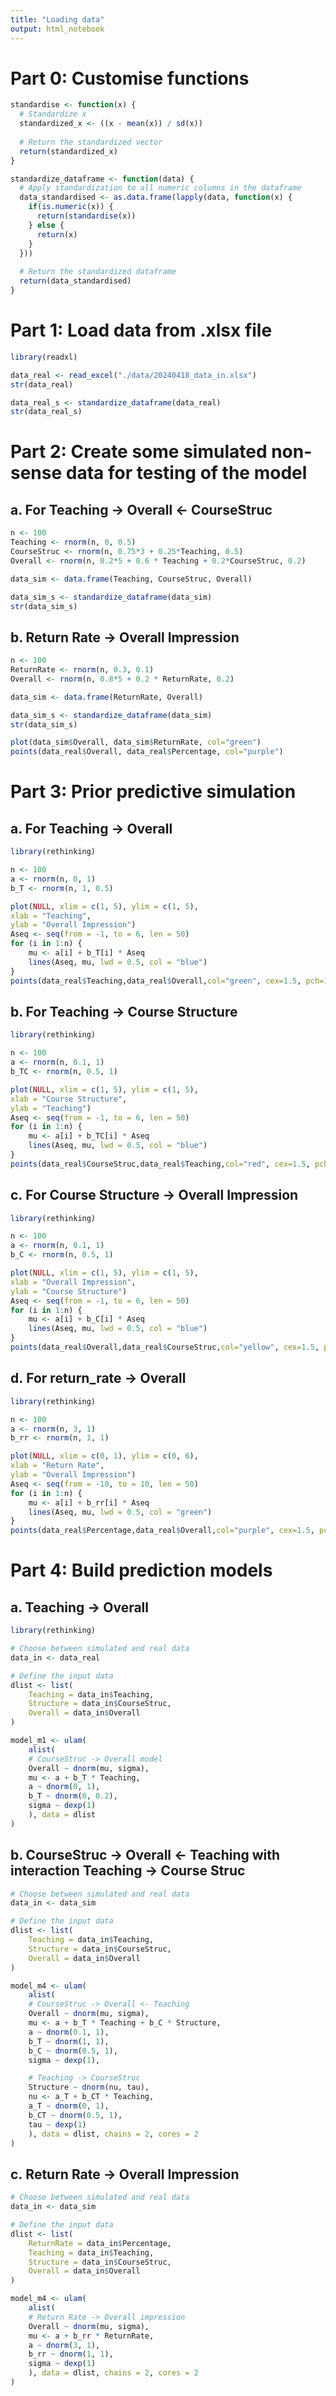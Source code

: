 ```yaml
---
title: "Loading data"
output: html_notebook
---
```


# Part 0: Customise functions
```r
standardise <- function(x) {
  # Standardize x
  standardized_x <- ((x - mean(x)) / sd(x))
  
  # Return the standardized vector
  return(standardized_x)
}

standardize_dataframe <- function(data) {
  # Apply standardization to all numeric columns in the dataframe
  data_standardised <- as.data.frame(lapply(data, function(x) {
    if(is.numeric(x)) {
      return(standardise(x))
    } else {
      return(x)
    }
  }))
  
  # Return the standardized dataframe
  return(data_standardised)
}

```

# Part 1: Load data from .xlsx file
```r
library(readxl)

data_real <- read_excel("./data/20240418_data_in.xlsx")
str(data_real)

data_real_s <- standardize_dataframe(data_real)
str(data_real_s)
```

# Part 2: Create some simulated non-sense data for testing of the model

## a. For Teaching -> Overall <- CourseStruc
```r
n <- 100
Teaching <- rnorm(n, 0, 0.5)
CourseStruc <- rnorm(n, 0.75*3 + 0.25*Teaching, 0.5)
Overall <- rnorm(n, 0.2*5 + 0.6 * Teaching + 0.2*CourseStruc, 0.2)

data_sim <- data.frame(Teaching, CourseStruc, Overall)

data_sim_s <- standardize_dataframe(data_sim)
str(data_sim_s)

```

## b. Return Rate -> Overall Impression
```r
n <- 100
ReturnRate <- rnorm(n, 0.3, 0.1)
Overall <- rnorm(n, 0.8*5 + 0.2 * ReturnRate, 0.2)

data_sim <- data.frame(ReturnRate, Overall)

data_sim_s <- standardize_dataframe(data_sim)
str(data_sim_s)

plot(data_sim$Overall, data_sim$ReturnRate, col="green")
points(data_real$Overall, data_real$Percentage, col="purple")
```

# Part 3: Prior predictive simulation

## a. For Teaching -> Overall
```r
library(rethinking)

n <- 100
a <- rnorm(n, 0, 1)
b_T <- rnorm(n, 1, 0.5)

plot(NULL, xlim = c(1, 5), ylim = c(1, 5),
xlab = "Teaching",
ylab = "Overall Impression")
Aseq <- seq(from = -1, to = 6, len = 50)
for (i in 1:n) {
    mu <- a[i] + b_T[i] * Aseq
    lines(Aseq, mu, lwd = 0.5, col = "blue")
}
points(data_real$Teaching,data_real$Overall,col="green", cex=1.5, pch=19)
```

## b. For Teaching -> Course Structure
```r
library(rethinking)

n <- 100
a <- rnorm(n, 0.1, 1)
b_TC <- rnorm(n, 0.5, 1)

plot(NULL, xlim = c(1, 5), ylim = c(1, 5),
xlab = "Course Structure",
ylab = "Teaching")
Aseq <- seq(from = -1, to = 6, len = 50)
for (i in 1:n) {
    mu <- a[i] + b_TC[i] * Aseq
    lines(Aseq, mu, lwd = 0.5, col = "blue")
}
points(data_real$CourseStruc,data_real$Teaching,col="red", cex=1.5, pch=19)
```

## c. For Course Structure -> Overall Impression
```r
library(rethinking)

n <- 100
a <- rnorm(n, 0.1, 1)
b_C <- rnorm(n, 0.5, 1)

plot(NULL, xlim = c(1, 5), ylim = c(1, 5),
xlab = "Overall Impression",
ylab = "Course Structure")
Aseq <- seq(from = -1, to = 6, len = 50)
for (i in 1:n) {
    mu <- a[i] + b_C[i] * Aseq
    lines(Aseq, mu, lwd = 0.5, col = "blue")
}
points(data_real$Overall,data_real$CourseStruc,col="yellow", cex=1.5, pch=19)
```

## d. For return_rate -> Overall
```r
library(rethinking)

n <- 100
a <- rnorm(n, 3, 1)
b_rr <- rnorm(n, 1, 1)

plot(NULL, xlim = c(0, 1), ylim = c(0, 6),
xlab = "Return Rate",
ylab = "Overall Impression")
Aseq <- seq(from = -10, to = 10, len = 50)
for (i in 1:n) {
    mu <- a[i] + b_rr[i] * Aseq
    lines(Aseq, mu, lwd = 0.5, col = "green")
}
points(data_real$Percentage,data_real$Overall,col="purple", cex=1.5, pch=19)
```

# Part 4: Build prediction models

## a. Teaching -> Overall
```r
library(rethinking)

# Choose between simulated and real data
data_in <- data_real

# Define the input data
dlist <- list(
    Teaching = data_in$Teaching,
    Structure = data_in$CourseStruc,
    Overall = data_in$Overall
)

model_m1 <- ulam(
    alist(
    # CourseStruc -> Overall model
    Overall ~ dnorm(mu, sigma),
    mu <- a + b_T * Teaching,
    a ~ dnorm(0, 1),
    b_T ~ dnorm(0, 0.2),
    sigma ~ dexp(1)
    ), data = dlist
)
```

## b. CourseStruc -> Overall <- Teaching with interaction Teaching -> Course Struc
```r
# Choose between simulated and real data
data_in <- data_sim

# Define the input data
dlist <- list(
    Teaching = data_in$Teaching,
    Structure = data_in$CourseStruc,
    Overall = data_in$Overall
)

model_m4 <- ulam(
    alist(
    # CourseStruc -> Overall <- Teaching
    Overall ~ dnorm(mu, sigma),
    mu <- a + b_T * Teaching + b_C * Structure,
    a ~ dnorm(0.1, 1),
    b_T ~ dnorm(1, 1),
    b_C ~ dnorm(0.5, 1),
    sigma ~ dexp(1),

    # Teaching -> CourseStruc
    Structure ~ dnorm(nu, tau),
    nu <- a_T + b_CT * Teaching,
    a_T ~ dnorm(0, 1),
    b_CT ~ dnorm(0.5, 1),
    tau ~ dexp(1)
    ), data = dlist, chains = 2, cores = 2
)
```

## c. Return Rate -> Overall Impression
```r
# Choose between simulated and real data
data_in <- data_sim

# Define the input data
dlist <- list(
    ReturnRate = data_in$Percentage,
    Teaching = data_in$Teaching,
    Structure = data_in$CourseStruc,
    Overall = data_in$Overall
)

model_m4 <- ulam(
    alist(
    # Return Rate -> Overall impression
    Overall ~ dnorm(mu, sigma),
    mu <- a + b_rr * ReturnRate,
    a ~ dnorm(3, 1),
    b_rr ~ dnorm(1, 1),
    sigma ~ dexp(1)
    ), data = dlist, chains = 2, cores = 2
)
```